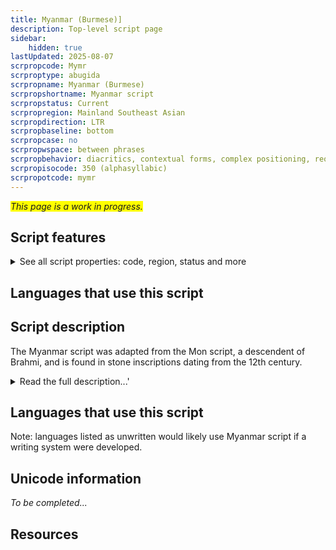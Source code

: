 ```yaml
---
title: Myanmar (Burmese)]
description: Top-level script page
sidebar:
    hidden: true
lastUpdated: 2025-08-07
scrpropcode: Mymr
scrproptype: abugida
scrpropname: Myanmar (Burmese)
scrpropshortname: Myanmar script
scrpropstatus: Current
scrpropregion: Mainland Southeast Asian
scrpropdirection: LTR
scrpropbaseline: bottom
scrpropcase: no
scrpropwspace: between phrases
scrpropbehavior: diacritics, contextual forms, complex positioning, reordering, split graphs, required ligatures
scrpropisocode: 350 (alphasyllabic)
scrpropotcode: mymr
---
```


<span style='background-color:yellow'>_This page is a work in progress._</span>


## Script features

<details>
<summary> See all script properties: code, region, status and more</summary>
<ScriptInfo />
</details>

## Languages that use this script

<WsList script='Mymr' wsMax='5' />

## Script description

The Myanmar script was adapted from the Mon script, a descendent of Brahmi, and is found in stone inscriptions dating from the 12th century.

<details><summary>Read the full description...'</summary>_Not yet available._</details>

## Languages that use this script

Note: languages listed as unwritten would likely use Myanmar script if a writing system were developed.

<WsList script='Mymr' wsMax='5' />

## Unicode information

_To be completed..._

## Resources

<ScriptResources detailSummary='seemore' />

